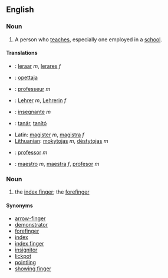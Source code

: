 ==English==
===Noun===
# A person who [[teach]]es, especially one employed in a [[school]].

====Translations====
*{{nl}}: [[leraar]] ''m'', [[lerares]] ''f''
*{{fi}}: [[opettaja]]
*{{fr}}: [[professeur]] ''m''
*{{de}}: [[Lehrer]] ''m'', [[Lehrerin]] ''f''
*{{it}}: [[insegnante]] ''m''
*{{hu}}: [[tanár]], [[tanító]]
*Latin: [[magister]] ''m'', [[magistra]] ''f''
*[[Lithuanian]]: [[mokytojas]] ''m'', [[dėstytojas]] ''m''
*{{pt}}: [[professor#Portuguese|professor]] ''m''
*{{es}}: [[maestro#Spanish|maestro]] ''m'', [[maestra#Spanish|maestra]] ''f'', [[profesor]] ''m''

===Noun===
# the [[index finger]]; the [[forefinger]]
====Synonyms====
*[[arrow-finger]]
*[[demonstrator]]
*[[forefinger]]
*[[index]]
*[[index finger]]
*[[insignitor]]
*[[lickpot]]
*[[pointling]]
*[[showing finger]]